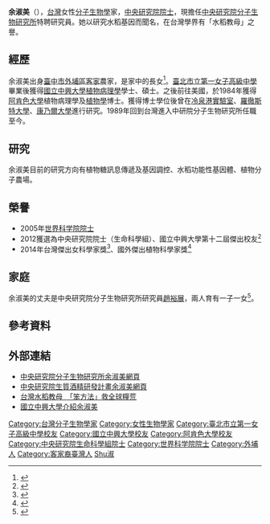 '''余淑美'''（{{bd|1952年|11月|||}}），[[台灣|台灣]]女性[[分子生物學|分子生物學]]家，[[中央研究院院士|中央研究院院士]]，現擔任[[中央研究院分子生物研究所|中央研究院分子生物研究所]]特聘研究員。她以研究水稻基因而聞名，在台灣學界有「水稻教母」之譽。

== 經歷 ==
余淑美出身[[臺中市|臺中市]][[外埔區|外埔區]][[客家|客家]]農家，是家中的長女<ref>{{Cite web |url=http://www.taiwan-panorama.com/show_issue.php?id=200929802086c.txt |title=台灣光華雜誌- 余淑美的水稻情緣 |accessdate=2014-03-17 |archive-date=2017-02-15 |archive-url=https://web.archive.org/web/20170215120107/https://www.taiwan-panorama.com/show_issue.php?id=200929802086c.txt |dead-url=no }}</ref>。[[臺北市立第一女子高級中學|臺北市立第一女子高級中學]]畢業後獲得[[國立中興大學|國立中興大學]][[植物病理學|植物病理學]]學士、碩士。之後前往美國，於1984年獲得[[阿肯色大學|阿肯色大學]]植物病理學及[[植物學|植物學]]博士。獲得博士學位後曾在[[冷泉港實驗室|冷泉港實驗室]]、[[羅徹斯特大學|羅徹斯特大學]]、[[康乃爾大學|康乃爾大學]]進行研究。1989年回到台灣進入中研院分子生物研究所任職至今。

== 研究 ==
余淑美目前的研究方向有植物糖訊息傳遞及基因調控、水稻功能性基因體、植物分子農場。

== 榮譽 ==
*2005年[[世界科学院院士|世界科学院院士]]
*2012獲選為中央研究院院士（生命科學組）、國立中興大學第十二屆傑出校友<ref>{{Cite web |url=http://www.nchu.edu.tw/news-detail.php?id=21385 |title=興大傑出校友  趙裕展、余淑美夫妻同獲選 |accessdate=2014-03-17 |archive-date=2014-03-17 |archive-url=https://web.archive.org/web/20140317105157/http://www.nchu.edu.tw/news-detail.php?id=21385 |dead-url=no }}</ref>
*2014年台灣傑出女科學家獎<ref>{{Cite web |url=http://www.libertytimes.com.tw/2014/new/mar/16/today-life5.htm |title=水稻教母余淑美、肺癌解謎熊昭 雙獲台灣傑出女科學家 |accessdate=2014-03-17 |archive-date=2014-03-16 |archive-url=https://web.archive.org/web/20140316083400/http://www.libertytimes.com.tw/2014/new/mar/16/today-life5.htm |dead-url=no }}</ref>、{{link-en|美國植物生物學會|American Society of Plant Biologists}}國外傑出植物科學家獎<ref>{{Cite web |url=http://www.sinica.edu.tw/manage/gatenews/showsingle.php?_op=%3Frid%3A6792 |title=兩位台灣植物學家榮獲美國植物生物學會學術肯定 |accessdate=2020-12-17 |archive-date=2019-06-09 |archive-url=https://web.archive.org/web/20190609195420/https://www.sinica.edu.tw/manage/gatenews/showsingle.php?_op=%3Frid%3A6792 |dead-url=no }}</ref>

== 家庭 ==
余淑美的丈夫是中央研究院分子生物研究所研究員[[趙裕展|趙裕展]]，兩人育有一子一女<ref>{{Cite web |url=https://www.gvm.com.tw/Boardcontent_16518.html |title=余淑美 為全球糧食未來打拚 |accessdate=2014-03-17 |archive-date=2016-12-23 |archive-url=https://web.archive.org/web/20161223115349/http://www.gvm.com.tw/Boardcontent_16518.html |dead-url=no }}</ref>。

== 參考資料 ==
<references/>

== 外部連結 ==
*[http://www.imb.sinica.edu.tw/~sumay/ 中央研究院分子生物研究所余淑美網頁] {{Wayback|url=http://www.imb.sinica.edu.tw/~sumay/ |date=20200607110447 }}
*[http://www.biofuel.sinica.edu.tw/course3.htm 中央研究院生質酒精研發計畫余淑美網頁] {{Wayback|url=http://www.biofuel.sinica.edu.tw/course3.htm |date=20200225010247 }}
*[http://www.businessweekly.com.tw/KIndepArticle.aspx?ID=19147&pnumber=1 台灣水稻教母　「笨方法」救全球糧荒] {{Wayback|url=http://www.businessweekly.com.tw/KIndepArticle.aspx?ID=19147&pnumber=1 |date=20160304202846 }}
*[http://archive.nchu.edu.tw/joomla/alumnis/1605.pdf 國立中興大學介紹余淑美] {{Wayback|url=http://archive.nchu.edu.tw/joomla/alumnis/1605.pdf |date=20160304200556 }}

{{中央研究院第二十九届院士}}
{{DEFAULTSORT:Yu余}}
[[Category:台灣分子生物學家|Category:台灣分子生物學家]]
[[Category:女性生物學家|Category:女性生物學家]]
[[Category:臺北市立第一女子高級中學校友|Category:臺北市立第一女子高級中學校友]]
[[Category:國立中興大學校友|Category:國立中興大學校友]]
[[Category:阿肯色大學校友|Category:阿肯色大學校友]]
[[Category:中央研究院生命科學組院士|Category:中央研究院生命科學組院士]]
[[Category:世界科学院院士|Category:世界科学院院士]]
[[Category:外埔人|Category:外埔人]]
[[Category:客家裔臺灣人|Category:客家裔臺灣人]]
[[Category:余姓|Shu淑]]